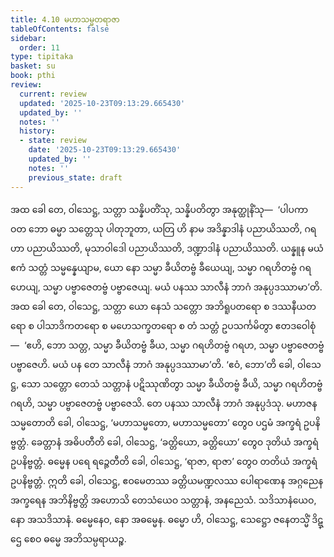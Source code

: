 ```yaml
---
title: 4.10 မဟာသမ္မတရာဇာ
tableOfContents: false
sidebar:
  order: 11
type: tipitaka
basket: su
book: pthi
review:
  current: review
  updated: '2025-10-23T09:13:29.665430'
  updated_by: ''
  notes: ''
  history:
  - state: review
    date: '2025-10-23T09:13:29.665430'
    updated_by: ''
    notes: ''
    previous_state: draft
---
```



<ReviewStatus review={frontmatter.review} showDetails={true} />

<HypothesisAnnotation frontmatter={frontmatter} />

<DynamicBreadcrumb />

<Division number="130" book="pthi" e="ch" v="8" p="76">

<Paragraph number="271" book="pthi">
အထ ခေါ တေ, ဝါသေဋ္ဌ, သတ္တာ သန္နိပတိံသု, သန္နိပတိတွာ အနုတ္ထုနိံသု—  ‘ပါပကာ ဝတ ဘော ဓမ္မာ သတ္တေသု ပါတုဘူတာ, ယတြ ဟိ နာမ အဒိန္နာဒါနံ ပညာယိဿတိ, ဂရဟာ ပညာယိဿတိ, မုသာဝါဒေါ ပညာယိဿတိ, ဒဏ္ဍာဒါနံ ပညာယိဿတိ. ယန္နူန မယံ ဧကံ သတ္တံ သမ္မန္နေယျာမ, ယော နော သမ္မာ ခီယိတဗ္ဗံ ခီယေယျ, သမ္မာ ဂရဟိတဗ္ဗံ ဂရဟေယျ, သမ္မာ ပဗ္ဗာဇေတဗ္ဗံ ပဗ္ဗာဇေယျ. မယံ ပနဿ သာလီနံ ဘာဂံ အနုပ္ပဒဿာမာ’တိ.
</Paragraph>

<Paragraph number="272" book="pthi">
အထ ခေါ တေ, ဝါသေဋ္ဌ, သတ္တာ ယော နေသံ သတ္တော အဘိရူပတရော စ ဒဿနီယတရော စ ပါသာဒိကတရော စ မဟေသက္ခတရော စ တံ သတ္တံ ဥပသင်္ကမိတွာ ဧတဒဝေါစုံ—  ‘ဧဟိ, ဘော သတ္တ, သမ္မာ ခီယိတဗ္ဗံ ခီယ, သမ္မာ ဂရဟိတဗ္ဗံ ဂရဟ, သမ္မာ ပဗ္ဗာဇေတဗ္ဗံ ပဗ္ဗာဇေဟိ. မယံ ပန တေ သာလီနံ ဘာဂံ အနုပ္ပဒဿာမာ’တိ. ‘ဧဝံ, ဘော’တိ ခေါ, ဝါသေဋ္ဌ, သော သတ္တော တေသံ သတ္တာနံ ပဋိဿုဏိတွာ သမ္မာ ခီယိတဗ္ဗံ ခီယိ, သမ္မာ ဂရဟိတဗ္ဗံ ဂရဟိ, သမ္မာ ပဗ္ဗာဇေတဗ္ဗံ ပဗ္ဗာဇေသိ. တေ ပနဿ သာလီနံ ဘာဂံ အနုပ္ပဒံသု.
</Paragraph>

</Division>
<Division number="131" book="pthi" e="ch" v="8" p="77">

<Paragraph number="273" book="pthi">
မဟာဇနသမ္မတောတိ ခေါ, ဝါသေဋ္ဌ, ‘မဟာသမ္မတော, မဟာသမ္မတော’ တွေဝ ပဌမံ အက္ခရံ ဥပနိဗ္ဗတ္တံ. ခေတ္တာနံ အဓိပတီတိ ခေါ, ဝါသေဋ္ဌ, ‘ခတ္တိယော, ခတ္တိယော’ တွေဝ ဒုတိယံ အက္ခရံ ဥပနိဗ္ဗတ္တံ. ဓမ္မေန ပရေ ရဉ္ဇေတီတိ ခေါ, ဝါသေဋ္ဌ, ‘ရာဇာ, ရာဇာ’ တွေဝ တတိယံ အက္ခရံ ဥပနိဗ္ဗတ္တံ. ဣတိ ခေါ, ဝါသေဋ္ဌ, ဧဝမေတဿ ခတ္တိယမဏ္ဍလဿ ပေါရာဏေန အဂ္ဂညေန အက္ခရေန အဘိနိဗ္ဗတ္တိ အဟောသိ တေသံယေဝ သတ္တာနံ, အနညေသံ. သဒိသာနံယေဝ, နော အသဒိသာနံ. ဓမ္မေနေဝ, နော အဓမ္မေန. ဓမ္မော ဟိ, ဝါသေဋ္ဌ, သေဋ္ဌော ဇနေတသ္မိံ ဒိဋ္ဌေ စေဝ ဓမ္မေ အဘိသမ္ပရာယဉ္စ.
</Paragraph>
</Division>